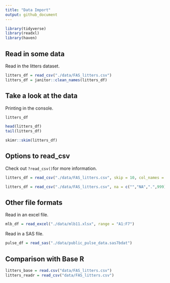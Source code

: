 ```yaml
---
title: "Data Import"
output: github_document
---
```


```r
library(tidyverse)
library(readxl)
library(haven)
```

## Read in some data

Read in the litters dataset.

```r
litters_df = read_csv("./data/FAS_litters.csv")
litters_df = janitor::clean_names(litters_df)
```

## Take a look at the data

Printing in the console.

```r
litters_df
```

```r
head(litters_df)
tail(litters_df)
```

```r
skimr::skim(litters_df)
```

## Options to read_csv

Check out `?read_csv()`for more information.

```r
litters_df = read_csv("./data/FAS_litters.csv", skip = 10, col_names = FALSE)
```

```r
litters_df = read_csv("./data/FAS_litters.csv", na = c("","NA",".",999))
```

## Other file formats

Read in an excel file.

```r
mlb_df = read_excel("./data/mlb11.xlsx", range = "A1:F7")
```

Read in a SAS file.

```r
pulse_df = read_sas("./data/public_pulse_data.sas7bdat")
```

## Comparison with Base R

```r
litters_base = read.csv("data/FAS_litters.csv")
litters_readr = read_csv("data/FAS_litters.csv")
```















